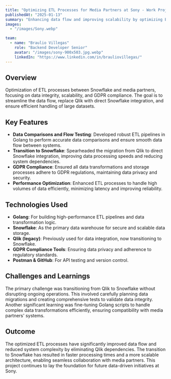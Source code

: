 ```yaml
---
title: "Optimizing ETL Processes for Media Partners at Sony - Work Project"
publishedAt: "2025-01-13"
summary: "Enhancing data flow and improving scalability by optimizing ETL processes with Snowflake, Golang, and GDPR compliance."
images:
  - "/images/Sony.webp"

team:
  - name: "Braulio Villegas"
    role: "Backend Developer Senior"
    avatar: "/images/sony-900x503.jpg.webp"
    linkedIn: "https://www.linkedin.com/in/brauliovillegas/"
---
```


## Overview

Optimization of ETL processes between Snowflake and media partners, focusing on data integrity, scalability, and GDPR compliance. The goal is to streamline the data flow, replace Qlik with direct Snowflake integration, and ensure efficient handling of large datasets.

## Key Features

- **Data Comparisons and Flow Testing**: Developed robust ETL pipelines in Golang to perform accurate data comparisons and ensure smooth data flow between systems.
- **Transition to Snowflake**: Spearheaded the migration from Qlik to direct Snowflake integration, improving data processing speeds and reducing system dependencies.
- **GDPR Compliance**: Ensured all data transformations and storage processes adhere to GDPR regulations, maintaining data privacy and security.
- **Performance Optimization**: Enhanced ETL processes to handle high volumes of data efficiently, minimizing latency and improving reliability.

## Technologies Used

- **Golang**: For building high-performance ETL pipelines and data transformation logic.
- **Snowflake**: As the primary data warehouse for secure and scalable data storage.
- **Qlik (legacy)**: Previously used for data integration, now transitioning to Snowflake.
- **GDPR Compliance Tools**: Ensuring data privacy and adherence to regulatory standards.
- **Postman & GitHub**: For API testing and version control.

## Challenges and Learnings

The primary challenge was transitioning from Qlik to Snowflake without disrupting ongoing operations. This involved carefully planning data migrations and creating comprehensive tests to validate data integrity. Another significant learning was fine-tuning Golang scripts to handle complex data transformations efficiently, ensuring compatibility with media partners' systems.

## Outcome

The optimized ETL processes have significantly improved data flow and reduced system complexity by eliminating Qlik dependencies. The transition to Snowflake has resulted in faster processing times and a more scalable architecture, enabling seamless collaboration with media partners. This project continues to lay the foundation for future data-driven initiatives at Sony.
